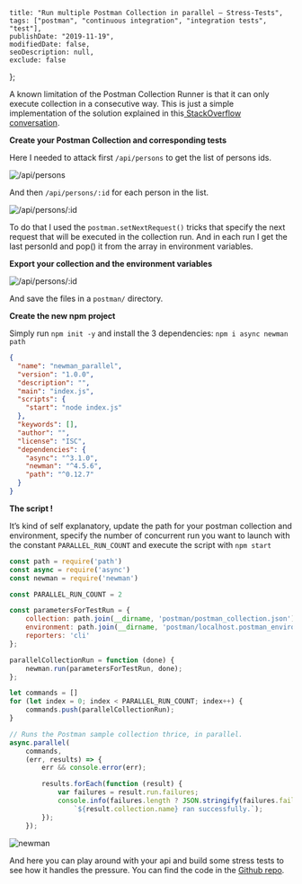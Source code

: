     title: "Run multiple Postman Collection in parallel — Stress-Tests", 
    tags: ["postman", "continuous integration", "integration tests", "test"], 
    publishDate: "2019-11-19", 
    modifiedDate: false, 
    seoDescription: null, 
    exclude: false 
};

A known limitation of the Postman Collection Runner is that it can only execute collection in a consecutive way. This is just a simple implementation of the solution explained in this[ StackOverflow conversation](https://stackoverflow.com/a/41181892/2042761).

**Create your Postman Collection and corresponding tests**

Here I needed to attack first `/api/persons` to get the list of persons ids.

![/api/persons](/images/multiple-postman-collection-stress-test/collection.png)

And then `/api/persons/:id` for each person in the list.

![/api/persons/:id](/images/multiple-postman-collection-stress-test/collection2.png)

To do that I used the `postman.setNextRequest()` tricks that specify the next request that will be executed in the collection run. And in each run I get the last personId and pop() it from the array in environment variables.

**Export your collection and the environment variables**

![/api/persons/:id](/images/multiple-postman-collection-stress-test/export_collection.png)

And save the files in a `postman/` directory.

**Create the new npm project**

Simply run `npm init -y` and install the 3 dependencies: `npm i async newman path`

```json
{
  "name": "newman_parallel",
  "version": "1.0.0",
  "description": "",
  "main": "index.js",
  "scripts": {
    "start": "node index.js"
  },
  "keywords": [],
  "author": "",
  "license": "ISC",
  "dependencies": {
    "async": "^3.1.0",
    "newman": "^4.5.6",
    "path": "^0.12.7"
  }
}
```

**The script !**

It’s kind of self explanatory, update the path for your postman collection and environment, specify the number of concurrent run you want to launch with the constant `PARALLEL_RUN_COUNT` and execute the script with `npm start`

```js
const path = require('path')
const async = require('async')
const newman = require('newman')

const PARALLEL_RUN_COUNT = 2

const parametersForTestRun = {
    collection: path.join(__dirname, 'postman/postman_collection.json'), // your collection
    environment: path.join(__dirname, 'postman/localhost.postman_environment.json'), //your env
    reporters: 'cli'
};

parallelCollectionRun = function (done) {
    newman.run(parametersForTestRun, done);
};

let commands = []
for (let index = 0; index < PARALLEL_RUN_COUNT; index++) {
    commands.push(parallelCollectionRun);
}

// Runs the Postman sample collection thrice, in parallel.
async.parallel(
    commands,
    (err, results) => {
        err && console.error(err);

        results.forEach(function (result) {
            var failures = result.run.failures;
            console.info(failures.length ? JSON.stringify(failures.failures, null, 2) :
                `${result.collection.name} ran successfully.`);
        });
    });
```

![newman](/images/multiple-postman-collection-stress-test/newman.png)


And here you can play around with your api and build some stress tests to see how it handles the pressure.
You can find the code in the [Github repo](https://github.com/m4nu56/newman-parallel-run).
